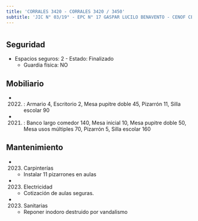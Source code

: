 ```yaml
---
title: 'CORRALES 3420 - CORRALES 3420 / 3450'
subtitle: 'JIC N° 03/19° - EPC N° 17 GASPAR LUCILO BENAVENTO - CENOF CENTRO CORRALES - PI BICHITO DE LUZ - EPC N° 18 SAN JUAN BAUTISTA DE LA SALLE - EPA N° 18 SAN JUAN BAUTISTA DE LA SALLE - JII N° 07/19° - CAIYJ CLUB DE JOVENES SOLDATI'
---
```


#


## Seguridad

*  Espacios seguros: 2 - Estado: Finalizado 
    + Guardia física: NO





## Mobiliario

*  (2022) : Armario 4, Escritorio 2, Mesa pupitre doble 45, Pizarrón 11, Silla escolar 90 

*  (2021) : Banco largo comedor 140, Mesa inicial 10, Mesa pupitre doble 50, Mesa usos múltiples 70, Pizarrón 5, Silla escolar 160 





## Mantenimiento

*  (2023) Carpinterías 
    + Instalar 11 pizarrones en aulas

*  (2023) Electricidad 
    + Cotización de aulas seguras.

*  (2023) Sanitarias 
    + Reponer inodoro destruido por vandalismo



